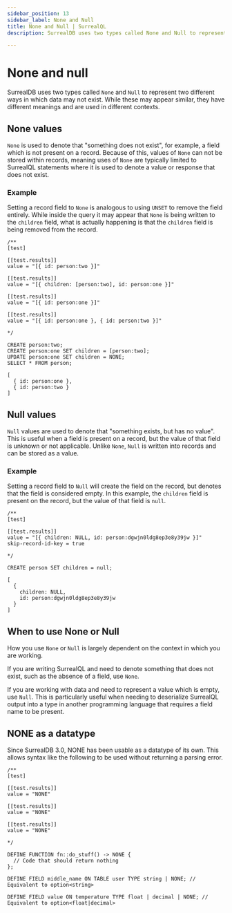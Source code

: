 ```yaml
---
sidebar_position: 13
sidebar_label: None and Null
title: None and Null | SurrealQL
description: SurrealDB uses two types called None and Null to represent two different ways in which data may not exist.

---
```



# None and null

SurrealDB uses two types called `None` and `Null` to represent two different ways in which data may not exist. While these may appear similar, they have different meanings and are used in different contexts.

## None values

`None` is used to denote that "something does not exist", for example, a field which is not present on a record.
Because of this, values of `None` can not be stored within records, meaning uses of `None` are typically limited to SurrealQL statements
where it is used to denote a value or response that does not exist.

### Example

Setting a record field to `None` is analogous to using `UNSET` to remove the field entirely. While inside the query it may appear that `None` is being written to the `children` field, what is actually happening is that the `children` field is being removed from the record.

```surql
/**
[test]

[[test.results]]
value = "[{ id: person:two }]"

[[test.results]]
value = "[{ children: [person:two], id: person:one }]"

[[test.results]]
value = "[{ id: person:one }]"

[[test.results]]
value = "[{ id: person:one }, { id: person:two }]"

*/

CREATE person:two;
CREATE person:one SET children = [person:two];
UPDATE person:one SET children = NONE;
SELECT * FROM person;
```



```surql title="Output"
[
  { id: person:one },
  { id: person:two }
]
```

## Null values

`Null` values are used to denote that "something exists, but has no value". This is useful when a field is present on a record, but the value of that field is unknown or not applicable. Unlike `None`, `Null` is written into records and can be stored as a value.

### Example

Setting a record field to `Null` will create the field on the record, but denotes that the field is considered empty. In this example, the `children` field is present on the record, but the value of that field is `null`.

```surql
/**
[test]

[[test.results]]
value = "[{ children: NULL, id: person:dgwjn0ldg8ep3e8y39jw }]"
skip-record-id-key = true

*/

CREATE person SET children = null;
```



```surql title="Output"
[
  { 
    children: NULL, 
    id: person:dgwjn0ldg8ep3e8y39jw
  }
]
```

## When to use None or Null

How you use `None` or `Null` is largely dependent on the context in which you are working.

If you are writing SurrealQL and need to denote something that does not exist, such as the absence of a field, use `None`.

If you are working with data and need to represent a value which is empty, use `Null`. This is particularly useful when needing to deserialize SurrealQL output into a type in another programming language that requires a field name to be present.

## NONE as a datatype

<Since v="v3.0.0-alpha.8" />

Since SurrealDB 3.0, NONE has been usable as a datatype of its own. This allows syntax like the following to be used without returning a parsing error.

```surql
/**
[test]

[[test.results]]
value = "NONE"

[[test.results]]
value = "NONE"

[[test.results]]
value = "NONE"

*/

DEFINE FUNCTION fn::do_stuff() -> NONE {
  // Code that should return nothing
};

DEFINE FIELD middle_name ON TABLE user TYPE string | NONE; // Equivalent to option<string>

DEFINE FIELD value ON temperature TYPE float | decimal | NONE; // Equivalent to option<float|decimal>
```